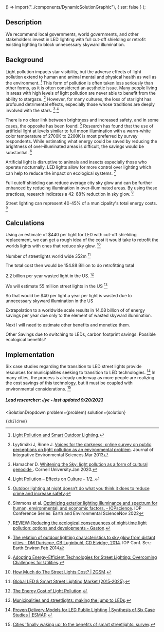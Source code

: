 
  () => import("../components/DynamicSolutionGraphic"),
  { ssr: false }
);


## Description

We recommend local governments, world governments, and other stakeholders invest in LED lighting with full cut-off shielding or retrofit existing lighting to block unnecessary skyward illumination.

## Background

Light pollution impacts star visibility, but the adverse effects of light pollution extend to human and animal mental and physical health as well as the environment. [^"1"] This form of pollution is often taken less seriously than other forms, as it is often considered an aesthetic issue. Many people living in areas with high levels of light pollution are never able to benefit from the ability to stargaze. [^"3"] However, for many cultures, the loss of starlight has profound detrimental effects, especially those whose traditions are deeply involved with the stars. [^"2"] [^"9"] 

There is no clear link between brightness and increased safety, and in some cases, the opposite has been found. [^"6"] Research has found that the use of artificial light at levels similar to full moon illumination with a warm-white color temperature of 2700K to 2200K is most preferred by survey respondents. While estimating what energy could be saved by reducing the brightness of over-illuminated areas is difficult, the savings would be substantial. [^"4"] 

Artificial light is disruptive to animals and insects especially those who operate nocturnally. LED lights allow for more control over lighting which can help to reduce the impact on ecological systems. [^"11"]

Full cutoff shielding can reduce average city sky glow and can be further enhanced by reducing illumination in over-illuminated areas. By using these practices, research indicates a 42–88% reduction in sky glow. [^"5"] 

Street lighting can represent 40-45% of a municipality's total energy costs. [^"12"]



## Calculations

Using an estimate of $440 per light for LED with cut-off shielding replacement, we can get a rough idea of the cost it would take to retrofit the worlds lights with ones that reduce sky glow. [^"20"]

Number of streetlights world wide
352m [^"7"] 

The total cost then would be 154.88 Billion to do retrofitting total

2.2 billion per year wasted light in the US. [^"18"]

We will estimate 55 million street lights in the US [^"19"]

So that would be $40 per light a year per light is wasted due to unnecessary skyward illumination in the US

Extrapolation to a worldwide scale results in 14.08 billion of of energy savings per year due only to the element of wasted skyward illumination. 



Next I will need to estimate other benefits and monetize them. 

Other Savings due to switching to LEDs, carbon footprint savings. Possible ecological benefits?




## Implementation

Six case studies regarding the transition to LED street lights provide resources for municipalities seeking to transition to LED technologies. [^"15"] In many cities, the process is already underway as more people are realizing the cost savings of this technology, but it must be coupled with environmental considerations. [^"16"]


##### Lead researcher: Jye - last updated 9/20/2023


[^"1"]:  [Light Pollution and Smart Outdoor Lighting](https://dergipark.org.tr/en/download/article-file/1555622). 
[^"2"]: Hamacher D. [Whitening the Sky: light pollution as a form of cultural genocide ](https://arxiv.org/ftp/arxiv/papers/2001/2001.11527.pdf). Cornell University.Jan 2020.
[^"3"]: Lyytimäki J, Rinne J. [Voices for the darkness: online survey on public perceptions on light pollution as an environmental problem](https://www.tandfonline.com/doi/full/10.1080/1943815X.2013.824487). Journal of Integrative Environmental Sciences.Mar 2013
[^"4"]: Simmons et al. [Optimizing exterior lighting illuminance and spectrum for human, environmental, and economic factors. - IOPscience](https://iopscience.iop.org/article/10.1088/1755-1315/1099/1/012047). IOP Conference Series: Earth and Environmental ScienceNov 2022
[^"5"]:  [The relation of outdoor lighting characteristics to sky glow from distant cities - DM Duriscoe, CB Luginbuhl, CD Elvidge, 2014](https://journals.sagepub.com/doi/10.1177/1477153513506729). IOP Conf. Ser.: Earth Environ.Feb 2014
[^"6"]:  [Outdoor lighting at night doesn’t do what you think it does to reduce crime and increase safety](https://darksky.org/resources/what-is-light-pollution/effects/safety/). 
[^"7"]:  [Global LED & Smart Street Lighting Market (2015-2025)](https://www.prnewswire.com/news-releases/global-led--smart-street-lighting-market-2015-2025-300277486.html). 
[^"8"]:  [United States Census Bureu](https://www.census.gov/). 
[^"9"]:  [Light Pollution – Effects on Culture – 1/2.](https://rasc.ca/sites/default/files/LightPollution-EffectsonCulture.pdf). 
[^"10"]:  [Outdoor lighting at night doesn’t do what you think it does to reduce crime and increase safety](https://darksky.org/resources/what-is-light-pollution/effects/safety/). 
[^"11"]:  [REVIEW: Reducing the ecological consequences of night‐time light pollution: options and developments - Gaston](https://besjournals.onlinelibrary.wiley.com/doi/full/10.1111/j.1365-2664.2012.02212.x). 
[^"12"]:  [Adopting Energy-Efficient Technologies for Street Lighting: Overcoming Challenges for Utilities](https://escholarship.org/content/qt8359x29b/qt8359x29b.pdf?t=p7e214). 
[^"13"]:  [How Long Do LED Street Lights Last - Olympia Lighting, Inc.](https://olympialighting.com/how-long-do-led-street-lights-last/). 
[^"14"]:  [Safe Streets: LA Bureau of Street Lighting](https://lalights.lacity.org/residents/safe_streets.html). 
[^"15"]:  [Proven Delivery Models for LED Public Lighting | Synthesis of Six Case Studies | ESMAP](https://www.esmap.org/node/57252). 
[^"16"]:  [Cities 'finally waking up' to the benefits of smart streetlights: survey](https://www.smartcitiesdive.com/news/survey-smart-streetlights-LED-northeast-group/577227/). 
[^"17"]:  [Population Division |](https://www.un.org/development/desa/pd/). 
[^"18"]:  [The Energy Cost of Light Pollution](https://futurism.com/the-energy-cost-of-light-pollution). 
[^"19"]:  [Municipalities and streetlights: making the jump to LEDs](https://www.eaton.com/tw/en-us/company/news-insights/lighting-resource/trends/municipalities-and-streetlights-making-the-jump-to-leds.html). 
[^"20"]:  [How Much do The Street Lights Cost? | ZGSM](https://www.zgsm-china.com/blog/how-much-do-the-street-lights-cost.html). 



  <SolutionDropdown 
    problem={problem} 
    solution={solution}
  >
    {children}
  </SolutionDropdown>


